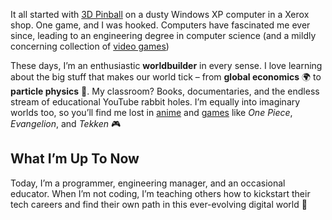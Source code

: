 It all started with [3D Pinball](https://www.youtube.com/watch?v=uMZwb05pPnI) on a dusty Windows XP computer in a Xerox shop. One game, and I was hooked. Computers have fascinated me ever since, leading to an engineering degree in computer science (and a mildly concerning collection of [video games](https://www.ign.com/playlist/Hunte%D0%AF/library/beat))

These days, I’m an enthusiastic **worldbuilder** in every sense. I love learning about the big stuff that makes our world tick – from **global economics** 🌍 to **particle physics** 🧬. My classroom? Books, documentaries, and the endless stream of educational YouTube rabbit holes. I’m equally into imaginary worlds too, so you’ll find me lost in [anime](https://myanimelist.net/profile/piratehunter) and [games](https://psnprofiles.com/hunter_vrtx) like _One Piece_, _Evangelion_, and _Tekken_ 🎮

## What I’m Up To Now

Today, I’m a programmer, engineering manager, and an occasional educator. When I’m not coding, I’m teaching others how to kickstart their tech careers and find their own path in this ever-evolving digital world 🚀
